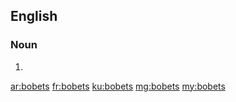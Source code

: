 ==English==

===Noun===
{{head|en|plural}}

# {{plural of|bobet|lang=en|nocat=1}}

[[ar:bobets]]
[[fr:bobets]]
[[ku:bobets]]
[[mg:bobets]]
[[my:bobets]]